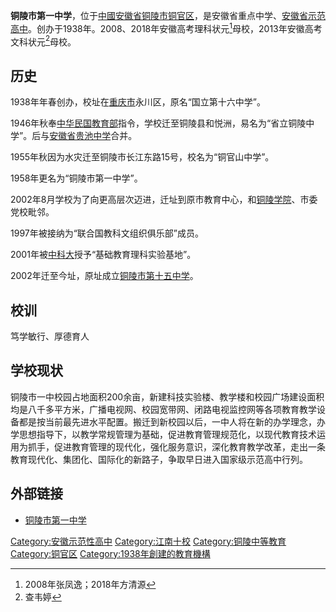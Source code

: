 '''铜陵市第一中学'''，位于[[中國|中國]][[安徽省|安徽省]][[铜陵市|铜陵市]][[铜官山区|铜官区]]，是安徽省重点中学、[[安徽省示范性普通高级中学|安徽省示范高中]]。创办于1938年。2008、2018年安徽高考理科状元<ref>2008年张凤逸；2018年方清源</ref>母校，2013年安徽高考文科状元<ref>查韦婷</ref>母校。

{{Infobox School
| name = 铜陵市第一中学
| other_name = 铜陵一中
| image = 
| logo = 
| motto = 笃学敏行、厚德育人
| established = [[1938年|1938年]]春<br />{{ROC-1928}}[[重庆|重庆]][[永川|永川]]
| type = 公立学校
| religion = 
| affiliation = 
| district = [[安徽省|安徽省]][[铜陵市|铜陵市]]
| grades = 3
| president = 
| principal = 王屹宇
| secretary = 王屹宇
| dean = 
| college = 
| house = 
| sc = 
| cs = 
| faculty = 
| staff = 
| students = 
| athletics = 
| conference = 
| tree = 
| colors = 
| mascot = 
| magazine = 
| free_label = 
| free_text = 
| free_label2 = 
| free_text2 = 
| free_label3 = 
| free_text3 = 
| address = {{PRC}}<br />学苑校区：[[安徽省|安徽省]][[铜陵市|铜陵市]][[铜官区|铜官区]]学院路601号<br />西湖校区：[[安徽省|安徽省]][[铜陵市|铜陵市]][[义安区|义安区]]西湖二路与泰山大道交汇处<br />正阳四季学校(铜陵一中附属中学)：[[安徽省|安徽省]][[铜陵市|铜陵市]][[铜官区|铜官区]]学院路477号
| tel = 0562-2808369
| fax = 
| mail = tlyznet@163.com
| website = http://www.tlyz.net/
}}

== 历史 ==
1938年年春创办，校址在[[重庆市|重庆市]]永川区，原名“国立第十六中学”。

1946年秋奉[[中華民國教育部|中华民国教育部]]指令，学校迁至铜陵县和悦洲，易名为“省立铜陵中学”。后与[[池州市第一中学|安徽省贵池中学]]合并。

1955年秋因为水灾迁至铜陵市长江东路15号，校名为“铜官山中学”。

1958年更名为“铜陵市第一中学”。

2002年8月学校为了向更高层次迈进，迁址到原市教育中心，和[[铜陵学院|铜陵学院]]、市委党校毗邻。

1997年被接纳为“联合国教科文组织俱乐部”成员。

2001年被[[中国科学技术大学|中科大]]授予“基础教育理科实验基地”。

2002年迁至今址，原址成立[[铜陵市第十五中学|铜陵市第十五中学]]。

== 校训 ==
笃学敏行、厚德育人

== 学校现状 ==
铜陵市一中校园占地面积200余亩，新建科技实验楼、教学楼和校园广场建设面积均是八千多平方米，广播电视网、校园宽带网、闭路电视监控网等各项教育教学设备都是按当前最先进水平配置。搬迁到新校园以后，一中人将在新的办学理念，办学思想指导下，以教学常规管理为基础，促进教育管理规范化，以现代教育技术运用为抓手，促进教育管理的现代化，强化服务意识，深化教育教学改革，走出一条教育现代化、集团化、国际化的新路子，争取早日进入国家级示范高中行列。

== 外部链接 ==
*[http://www.tlyz.net/ 铜陵市第一中学] {{Wayback|url=http://www.tlyz.net/ |date=20130224024025 }}

{{安徽省示范性普通高级中学}}
{{江南十校}}
[[Category:安徽示范性高中|Category:安徽示范性高中]]
[[Category:江南十校|Category:江南十校]]
[[Category:铜陵中等教育|Category:铜陵中等教育]]
[[Category:铜官区|Category:铜官区]]
[[Category:1938年創建的教育機構|Category:1938年創建的教育機構]]